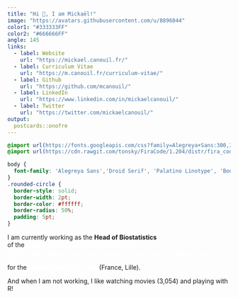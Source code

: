```yaml
---
title: "Hi 👋, I am Mickaël!"
image: "https://avatars.githubusercontent.com/u/8896044"
color1: "#333333FF"
color2: "#666666FF"
angle: 145
links:
  - label: Website
    url: "https://mickael.canouil.fr/"
  - label: Curriculum Vitae
    url: "https://m.canouil.fr/curriculum-vitae/"
  - label: Github
    url: "https://github.com/mcanouil/"
  - label: LinkedIn
    url: "https://www.linkedin.com/in/mickaelcanouil/"
  - label: Twitter
    url: "https://twitter.com/mickaelcanouil/"
output:
  postcards::onofre
---
```


```css
@import url(https://fonts.googleapis.com/css?family=Alegreya+Sans:300,300i,400,400i,500,500i,700,700i);
@import url(https://cdn.rawgit.com/tonsky/FiraCode/1.204/distr/fira_code.css);

body {
  font-family: 'Alegreya Sans','Droid Serif', 'Palatino Linotype', 'Book Antiqua', Palatino, 'Microsoft YaHei', 'Songti SC', serif;
}
.rounded-circle {
  border-style: solid;
  border-width: 2pt;
  border-color: #ffffff;
  border-radius: 50%;
  padding: 5pt;
}
```


I am currently working as the <b>Head of Biostatistics</b>  
of the <a href="http://www.good.cnrs.fr/?lang=en" style="color:white;"><b>Inserm U1283 / CNRS UMR 8199 unit</b>  
<i>(Functional (Epi)genomics and Molecular Physiology of Diabetes and Related Diseases)</i></a>  
for the <a href="https://pasteur-lille.fr/en/" style="color:white;"><b>Institut Pasteur de Lille</b></a> (France, Lille).

And when I am not working, I like watching movies (3,054) and playing with R!
